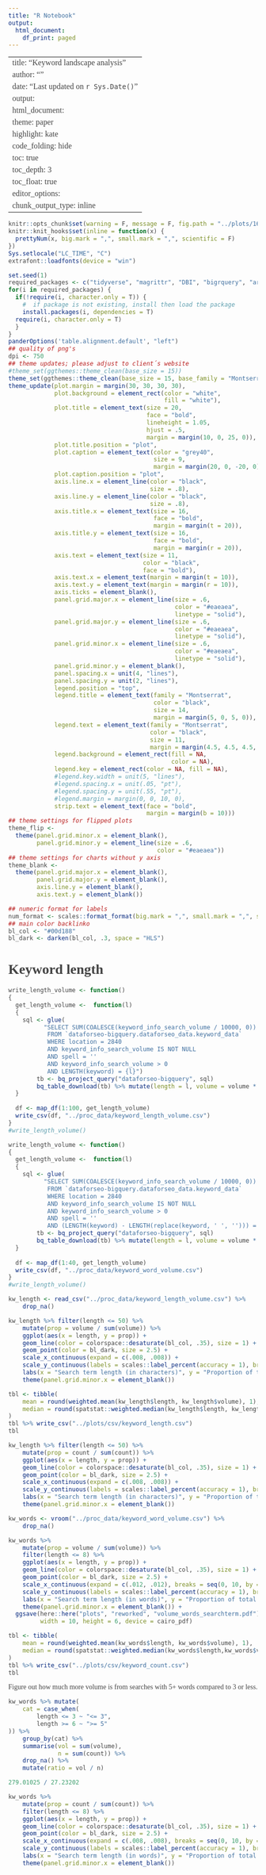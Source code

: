 ---
title: "R Notebook"
output:
  html_document:
    df_print: paged
---

---
title: "Keyword landscape analysis"
author: ""
date: "Last updated on `r Sys.Date()`"
output:
  html_document:
    theme: paper
    highlight: kate
    code_folding: hide
    toc: true
    toc_depth: 3
    toc_float: true
editor_options: 
  chunk_output_type: inline
---


<style>
.list-group-item.active, .list-group-item.active:hover, .list-group-item.active:focus {
  background-color: #00d188;
  border-color: #00d188;
}

body {
  font-family: montserrat;
  color: #444444;
  font-size: 14px;
}

h1 {
  font-weight: bold;
  font-size: 28px;
}

h1.title {
  font-size: 30px;
  color: #00d188;
}

h2 {
  font-size: 24px;
}

h3 {
  font-size: 18px;
}
</style>


```{r setup, include=FALSE}
knitr::opts_chunk$set(warning = F, message = F, fig.path = "../plots/1611/", cache = F, fig.showtext = TRUE, dpi = 700)
knitr::knit_hooks$set(inline = function(x) {
  prettyNum(x, big.mark = ",", small.mark = ",", scientific = F)
})
Sys.setlocale("LC_TIME", "C")
extrafont::loadfonts(device = "win")
```



```{r prep}
set.seed(1)
required_packages <- c("tidyverse", "magrittr", "DBI", "bigrquery", "arrow","glue", "vroom","janitor", "gt", "ggwordcloud", "readxl", "ggthemes", "hrbrthemes", "extrafont", "plotly", "scales", "stringr", "gganimate", "here", "tidytext", "sentimentr", "scales", "DT", "here", "sm", "mblm", "glue", "fs", "knitr", "rmdformats", "janitor", "urltools", "colorspace", "pdftools", "showtext", "pander", "wordcloud2", "stopwords", "magicfor", "gapminder", "spatstat")
for(i in required_packages) { 
  if(!require(i, character.only = T)) {
    #  if package is not existing, install then load the package
    install.packages(i, dependencies = T)
  require(i, character.only = T)
  }
}
panderOptions('table.alignment.default', "left")
## quality of png's
dpi <- 750
## theme updates; please adjust to client´s website
#theme_set(ggthemes::theme_clean(base_size = 15))
theme_set(ggthemes::theme_clean(base_size = 15, base_family = "Montserrat"))
theme_update(plot.margin = margin(30, 30, 30, 30),
             plot.background = element_rect(color = "white",
                                            fill = "white"),
             plot.title = element_text(size = 20,
                                       face = "bold",
                                       lineheight = 1.05,
                                       hjust = .5,
                                       margin = margin(10, 0, 25, 0)),
             plot.title.position = "plot",
             plot.caption = element_text(color = "grey40",
                                         size = 9,
                                         margin = margin(20, 0, -20, 0)),
             plot.caption.position = "plot",
             axis.line.x = element_line(color = "black",
                                        size = .8),
             axis.line.y = element_line(color = "black",
                                        size = .8),
             axis.title.x = element_text(size = 16,
                                         face = "bold",
                                         margin = margin(t = 20)),
             axis.title.y = element_text(size = 16,
                                         face = "bold",
                                         margin = margin(r = 20)),
             axis.text = element_text(size = 11,
                                      color = "black",
                                      face = "bold"),
             axis.text.x = element_text(margin = margin(t = 10)),
             axis.text.y = element_text(margin = margin(r = 10)),
             axis.ticks = element_blank(),
             panel.grid.major.x = element_line(size = .6,
                                               color = "#eaeaea",
                                               linetype = "solid"),
             panel.grid.major.y = element_line(size = .6,
                                               color = "#eaeaea",
                                               linetype = "solid"),
             panel.grid.minor.x = element_line(size = .6,
                                               color = "#eaeaea",
                                               linetype = "solid"),
             panel.grid.minor.y = element_blank(),
             panel.spacing.x = unit(4, "lines"),
             panel.spacing.y = unit(2, "lines"),
             legend.position = "top",
             legend.title = element_text(family = "Montserrat",
                                         color = "black",
                                         size = 14,
                                         margin = margin(5, 0, 5, 0)),
             legend.text = element_text(family = "Montserrat",
                                        color = "black",
                                        size = 11,
                                        margin = margin(4.5, 4.5, 4.5, 4.5)),
             legend.background = element_rect(fill = NA,
                                              color = NA),
             legend.key = element_rect(color = NA, fill = NA),
             #legend.key.width = unit(5, "lines"),
             #legend.spacing.x = unit(.05, "pt"),
             #legend.spacing.y = unit(.55, "pt"),
             #legend.margin = margin(0, 0, 10, 0),
             strip.text = element_text(face = "bold",
                                       margin = margin(b = 10)))
## theme settings for flipped plots
theme_flip <-
  theme(panel.grid.minor.x = element_blank(),
        panel.grid.minor.y = element_line(size = .6,
                                          color = "#eaeaea"))
## theme settings for charts without y axis
theme_blank <- 
  theme(panel.grid.major.x = element_blank(),
        panel.grid.major.y = element_blank(),
        axis.line.y = element_blank(),
        axis.text.y = element_blank())

## numeric format for labels
num_format <- scales::format_format(big.mark = ",", small.mark = ",", scientific = F)
## main color backlinko
bl_col <- "#00d188"
bl_dark <- darken(bl_col, .3, space = "HLS")
```


# Keyword length

```{r}
write_length_volume <- function()
{
  get_length_volume <-  function(l)
  {
    sql <- glue(
          "SELECT SUM(COALESCE(keyword_info_search_volume / 10000, 0)) as `volume`, count(keyword_info_search_volume) as `count`
           FROM `dataforseo-bigquery.dataforseo_data.keyword_data`
           WHERE location = 2840
           AND keyword_info_search_volume IS NOT NULL
           AND spell = ''
           AND keyword_info_search_volume > 0
           AND LENGTH(keyword) = {l}")
        tb <- bq_project_query("dataforseo-bigquery", sql)
        bq_table_download(tb) %>% mutate(length = l, volume = volume * 10000)
  }
  
  df <- map_df(1:100, get_length_volume)  
  write_csv(df, "../proc_data/keyword_length_volume.csv")
}
#write_length_volume()
```

```{r}
write_length_volume <- function()
{
  get_length_volume <-  function(l)
  {
    sql <- glue(
          "SELECT SUM(COALESCE(keyword_info_search_volume / 10000, 0)) as `volume`, count(keyword_info_search_volume) as `count`
           FROM `dataforseo-bigquery.dataforseo_data.keyword_data`
           WHERE location = 2840
           AND keyword_info_search_volume IS NOT NULL
           AND keyword_info_search_volume > 0
           AND spell = ''
           AND (LENGTH(keyword) - LENGTH(replace(keyword, ' ', ''))) = {l}")
        tb <- bq_project_query("dataforseo-bigquery", sql)
        bq_table_download(tb) %>% mutate(length = l, volume = volume * 10000)
  }
  
  df <- map_df(1:40, get_length_volume)  
  write_csv(df, "../proc_data/keyword_word_volume.csv")
}
#write_length_volume()
```



```{r keyword_length_volume, fig.width = 10, fig.height = 6}
kw_length <- read_csv("../proc_data/keyword_length_volume.csv") %>% 
    drop_na()

kw_length %>% filter(length <= 50) %>% 
    mutate(prop = volume / sum(volume)) %>% 
    ggplot(aes(x = length, y = prop)) +
    geom_line(color = colorspace::desaturate(bl_col, .35), size = 1) + 
    geom_point(color = bl_dark, size = 2.5) +
    scale_x_continuous(expand = c(.008, .008)) +
    scale_y_continuous(labels = scales::label_percent(accuracy = 1), breaks = seq(0, .14, by = .02)) +
    labs(x = "Search term length (in characters)", y = "Proportion of total search volume", title = "Search volume by length of search term") +
    theme(panel.grid.minor.x = element_blank())
```

```{r, render = pander}
tbl <- tibble(
    mean = round(weighted.mean(kw_length$length, kw_length$volume), 1),
    median = round(spatstat::weighted.median(kw_length$length, kw_length$volume), 1)
) 
tbl %>% write_csv("../plots/csv/keyword_length.csv")
tbl
```

```{r keyword_length_count, fig.width = 10, fig.height = 6}
kw_length %>% filter(length <= 50) %>% 
    mutate(prop = count / sum(count)) %>% 
    ggplot(aes(x = length, y = prop)) +
    geom_line(color = colorspace::desaturate(bl_col, .35), size = 1) + 
    geom_point(color = bl_dark, size = 2.5) +
    scale_x_continuous(expand = c(.008, .008)) +
    scale_y_continuous(labels = scales::label_percent(accuracy = 1), breaks = seq(0, .14, by = .02)) +
    labs(x = "Search term length (in characters)", y = "Proportion of total search volume", title = "Search volume by length of search term") +
    theme(panel.grid.minor.x = element_blank())
```



```{r keyword_words_volume, fig.width = 10, fig.height = 6}
kw_words <- vroom("../proc_data/keyword_word_volume.csv") %>% 
    drop_na()

kw_words %>% 
    mutate(prop = volume / sum(volume)) %>% 
    filter(length <= 8) %>% 
    ggplot(aes(x = length, y = prop)) +
    geom_line(color = colorspace::desaturate(bl_col, .35), size = 1) + 
    geom_point(color = bl_dark, size = 2.5) +
    scale_x_continuous(expand = c(.012, .012), breaks = seq(0, 10, by = 1)) +
    scale_y_continuous(labels = scales::label_percent(accuracy = 1), breaks = seq(0, .6, by = .1)) +
    labs(x = "Search term length (in words)", y = "Proportion of total search volume", title = "1–2 Word Terms Have The Highest Average Search Volume") +
    theme(panel.grid.minor.x = element_blank()) +
  ggsave(here::here("plots", "reworked", "volume_words_searchterm.pdf"),
         width = 10, height = 6, device = cairo_pdf)
```

```{r, render = pander}
tbl <- tibble(
    mean = round(weighted.mean(kw_words$length, kw_words$volume), 1),
    median = round(spatstat::weighted.median(kw_words$length,kw_words$volume), 1)
) 
tbl %>% write_csv("../plots/csv/keyword_count.csv")
tbl
```


Figure out how much more volume is from searches with 5+ words compared to 3 or less.

```{r}
kw_words %>% mutate(
    cat = case_when(
        length <= 3 ~ "<= 3",
        length >= 6 ~ ">= 5"
)) %>% 
    group_by(cat) %>% 
    summarise(vol = sum(volume),
              n = sum(count)) %>% 
    drop_na() %>% 
    mutate(ratio = vol / n)
```

```{r}
279.01025 / 27.23202
```



```{r keyword_words_count, fig.width = 10, fig.height = 6}
kw_words %>% 
    mutate(prop = count / sum(count)) %>% 
    filter(length <= 8) %>% 
    ggplot(aes(x = length, y = prop)) +
    geom_line(color = colorspace::desaturate(bl_col, .35), size = 1) + 
    geom_point(color = bl_dark, size = 2.5) +
    scale_x_continuous(expand = c(.008, .008), breaks = seq(0, 10, by = 1)) +
    scale_y_continuous(labels = scales::label_percent(accuracy = 1), breaks = seq(0, .6, by = .1)) +
    labs(x = "Search term length (in words)", y = "Proportion of total search volume", title = "Search volume by number of words in search term") +
    theme(panel.grid.minor.x = element_blank())
```

